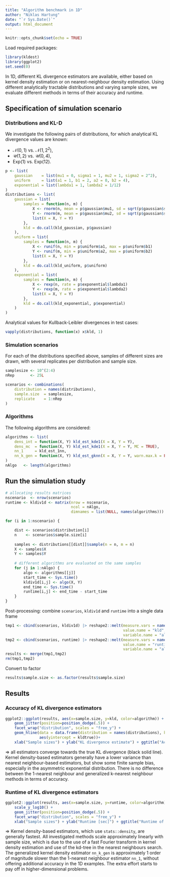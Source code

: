 ```yaml
---
title: "Algorithm benchmark in 1D"
author: "Niklas Hartung"
date: "`r Sys.Date()`"
output: html_document
---
```



```r
knitr::opts_chunk$set(echo = TRUE)
```

Load required packages:

```r
library(kldest)
library(ggplot2)
set.seed(0)
```

In 1D, different KL divergence estimators are available, either based on kernel 
density estimation or on nearest-neighbour density estimation. 
Using different analytically tractable distributions and varying sample sizes, 
we evaluate different methods in terms of their accuracy and runtime.

## Specification of simulation scenario

### Distributions and KL-D

We investigate the following pairs of distributions,
for which analytical KL divergence values are known:

* $\mathcal{N}(0,1)$ vs. $\mathcal{N}(1,2^2)$,
* $\mathcal{U}(1,2)$ vs. $\mathcal{U}(0,4)$,
* $\text{Exp}(1)$ vs. $\text{Exp}(12)$.

```r
p <- list(
    gaussian    = list(mu1 = 0, sigma1 = 1, mu2 = 1, sigma2 = 2^2),
    uniform     = list(a1 = 1, b1 = 2, a2 = 0, b2 = 4),
    exponential = list(lambda1 = 1, lambda2 = 1/12)
)
distributions <- list(
    gaussian = list(
        samples = function(n, m) {
            X <- rnorm(n, mean = p$gaussian$mu1, sd = sqrt(p$gaussian$sigma1))
            Y <- rnorm(m, mean = p$gaussian$mu2, sd = sqrt(p$gaussian$sigma2))
            list(X = X, Y = Y)
        },
        kld = do.call(kld_gaussian, p$gaussian)
    ),
    uniform = list( 
        samples = function(n, m) {
            X <- runif(n, min = p$uniform$a1, max = p$uniform$b1)
            Y <- runif(m, min = p$uniform$a2, max = p$uniform$b2)
            list(X = X, Y = Y)
        },
        kld = do.call(kld_uniform, p$uniform)
    ),
    exponential = list(
        samples = function(n, m) {
            X <- rexp(n, rate = p$exponential$lambda1)
            Y <- rexp(m, rate = p$exponential$lambda2)
            list(X = X, Y = Y)
        },
        kld = do.call(kld_exponential, p$exponential)
    )
)
```

Analytical values for Kullback-Leibler divergences in test cases:

```r
vapply(distributions, function(x) x$kld, 1)
```

### Simulation scenarios

For each of the distributions specified above, samples of different sizes are 
drawn, with several replicates per distribution and sample size.

```r
samplesize <- 10^(2:4)
nRep       <- 25L

scenarios <- combinations(
    distribution = names(distributions),
    sample.size  = samplesize,
    replicate    = 1:nRep
)
```

### Algorithms

The following algorithms are considered:

```r
algorithms <- list(
    dens_int = function(X, Y) kld_est_kde1(X = X, Y = Y),
    dens_mc  = function(X, Y) kld_est_kde1(X = X, Y = Y, MC = TRUE),
    nn_1     = kld_est_1nn,
    nn_k_gen = function(X, Y) kld_est_gknn(X = X, Y = Y, warn.max.k = FALSE)
)
nAlgo   <- length(algorithms)
```

## Run the simulation study 

```r
# allocating results matrices
nscenario  <- nrow(scenarios)
runtime <- kldiv1d <- matrix(nrow = nscenario, 
                             ncol = nAlgo, 
                             dimnames = list(NULL, names(algorithms)))

for (i in 1:nscenario) {

    dist <- scenarios$distribution[i]
    n    <- scenarios$sample.size[i]
    
    samples <- distributions[[dist]]$sample(n = n, m = n)
    X <- samples$X
    Y <- samples$Y
    
    # different algorithms are evaluated on the same samples
    for (j in 1:nAlgo) {
        algo <- algorithms[[j]]
        start_time <- Sys.time()
        kldiv1d[i,j] <- algo(X, Y)
        end_time <- Sys.time()
        runtime[i,j] <- end_time - start_time
    }
}
```

Post-processing: combine `scenarios`, `kldiv1d` and `runtime` into a single 
data frame

```r
tmp1 <- cbind(scenarios, kldiv1d) |> reshape2::melt(measure.vars = names(algorithms),
                                                    value.name = "kld",
                                                    variable.name = "algorithm") 
tmp2 <- cbind(scenarios, runtime) |> reshape2::melt(measure.vars = names(algorithms),
                                                    value.name = "runtime",
                                                    variable.name = "algorithm") 
results <- merge(tmp1,tmp2)
rm(tmp1,tmp2)
```

Convert to factor

```r
results$sample.size <- as.factor(results$sample.size)
```


## Results

### Accuracy of KL divergence estimators

```r
ggplot2::ggplot(results, aes(x=sample.size, y=kld, color=algorithm)) + 
    geom_jitter(position=position_dodge(.5)) + 
    facet_wrap("distribution", scales = "free_y") +
    geom_hline(data = data.frame(distribution = names(distributions), kldtrue = vapply(distributions, function(x) x$kld,1)), 
               aes(yintercept = kldtrue))+
    xlab("Sample sizes") + ylab("KL divergence estimate") + ggtitle("Accuracy of different algorithms")

```

$\Rightarrow$ all estimators converge towards the true KL divergence (black solid
line). Kernel density-based estimators generally have a lower variance than 
nearest neighbour-based estimators, but show some finite sample bias, especially 
in the asymmetric exponential distribution. There is no difference between the
1-nearest neighbour and generalized k-nearest neighbour methods in terms of accuracy.

### Runtime of KL divergence estimators

```r
ggplot2::ggplot(results, aes(x=sample.size, y=runtime, color=algorithm)) + 
    scale_y_log10() + 
    geom_jitter(position=position_dodge(.5)) + 
    facet_wrap("distribution", scales = "free_y") +
    xlab("Sample sizes") + ylab("Runtime [sec]") + ggtitle("Runtime of different algorithms")
```

$\Rightarrow$ Kernel density-based estimators, which use `stats::density`, are 
generally fastest. All investigated methods scale approximately linearly with 
sample size, which is due to the use of a fast Fourier transform in kernel density
estimation and use of the kd-tree in the nearest neighbours search. The generalized
kernel density estimator `nn_k_gen` is approximately 1 order of magnitude slower than the 
1-nearest neighbour estimator `nn_1`, without offering additional accuracy in the
1D examples. The extra effort starts to pay off in higher-dimensional problems.


